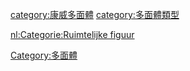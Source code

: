 {{catmore}}

[[Category:多面體|Category:多面體]]
[[category:康威多面體|category:康威多面體]]
[[category:多面體類型|category:多面體類型]]

[[nl:Categorie:Ruimtelijke_figuur|nl:Categorie:Ruimtelijke figuur]]